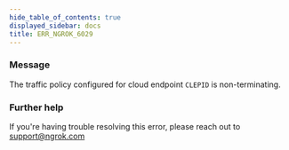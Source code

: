 ```yaml
---
hide_table_of_contents: true
displayed_sidebar: docs
title: ERR_NGROK_6029
---
```




### Message

The traffic policy configured for cloud endpoint `CLEPID` is non-terminating.

<ErrorDetails error="err_ngrok_6029" />

### Further help

If you're having trouble resolving this error, please reach out to [support@ngrok.com](mailto:support@ngrok.com?subject=Help%20with%20ERR_NGROK_6029)
